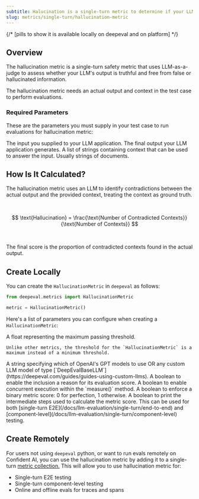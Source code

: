```yaml
---
subtitle: Halucination is a single-turn metric to determine if your LLM is hallucinating false information.
slug: metrics/single-turn/hallucination-metric
---
```


{/* [pills to show it is available locally on deepeval and on platform] */}

## Overview

The hallucination metric is a single-turn safety metric that uses LLM-as-a-judge to assess whether your LLM's output is truthful and free from false or hallucinated information.

<Warning>

The hallucination metric needs an actual output and context in the test case to perform evaluations.

</Warning>

### Required Parameters

These are the parameters you must supply in your test case to run evaluations for hallucination metric:

<ParamField path="input" type="string" required>
  The input you supplied to your LLM application.
</ParamField>
<ParamField path="actual_output" type="string" required>
  The final output your LLM application generates.
</ParamField>
<ParamField path="context" type="list of string" required>
  A list of strings containing context that can be used to answer the input. Usually strings of documents.
</ParamField>

## How Is It Calculated?

The hallucination metric uses an LLM to identify contradictions between the actual output and the provided context, treating the context as ground truth.

<br />

$$
\text{Hallucination} = \frac{\text{Number of Contradicted Contexts}}{\text{Number of Contexts}}
$$

<br />

The final score is the proportion of contradicted contexts found in the actual output.

## Create Locally

You can create the `HallucinationMetric` in `deepeval` as follows:

```python
from deepeval.metrics import HallucinationMetric

metric = HallucinationMetric()
```

Here's a list of parameters you can configure when creating a `HallucinationMetric`:

<ParamField path="threshold" type="number" default={0.5}>
    A float representing the maximum passing threshold.
    
    Unlike other metrics, the threshold for the `HallucinationMetric` is a maximum instead of a minimum threshold.

</ParamField>
<ParamField path="model" type="string | Object" default="gpt-4.1">
    A string specifying which of OpenAI's GPT models to use OR any custom LLM model of type [`DeepEvalBaseLLM`](https://deepeval.com/guides/guides-using-custom-llms). 
</ParamField>
<ParamField path="include_reason" type="boolean" default={"true"}>
    A boolean to enable the inclusion a reason for its evaluation score.
</ParamField>
<ParamField path="async_mode" type="boolean" default={"true"}>
    A boolean to enable concurrent execution within the `measure()` method.
</ParamField>
<ParamField path="strict_mode" type="boolean" default={"false"}>
    A boolean to enforce a binary metric score: 0 for perfection, 1 otherwise.
</ParamField>
<ParamField path="verbose_mode" type="boolean" default={"false"}>
    A boolean to print the intermediate steps used to calculate the metric score.
</ParamField>

<Success>
  This can be used for both [single-turn
  E2E](/docs/llm-evaluation/single-turn/end-to-end) and
  [component-level](/docs/llm-evaluation/single-turn/component-level) testing.
</Success>

## Create Remotely

For users not using `deepeval` python, or want to run evals remotely on Confident AI, you can use the hallucination metric by adding it to a single-turn [metric collection.](/metrics/metric-collections) This will allow you to use hallucination metric for:

- Single-turn E2E testing
- Single-turn component-level testing
- Online and offline evals for traces and spans
